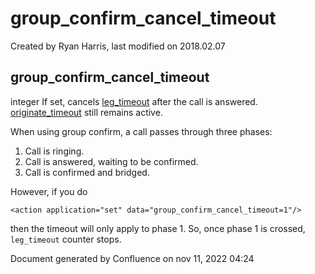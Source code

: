 
# group_confirm_cancel_timeout 

 Created by  Ryan Harris, last modified on 2018.02.07

## group_confirm_cancel_timeout

integer If set, cancels [leg\_timeout](../FreeSWITCH-Explained/Dialplan/Variables-Master-List_16352570.mdx#leg_timeout) after the call is answered. [originate\_timeout](../FreeSWITCH-Explained/Dialplan/Variables-Master-List_16352570.mdx#originate_timeout) still remains active.

When using group confirm, a call passes through three phases:

1. Call is ringing.
2. Call is answered, waiting to be confirmed.
3. Call is confirmed and bridged.

However, if you do

`<action application="set" data="group_confirm_cancel_timeout=1"/>`

then the timeout will only apply to phase 1\. So, once phase 1 is crossed, `leg_timeout` counter stops.

Document generated by Confluence on nov 11, 2022 04:24
